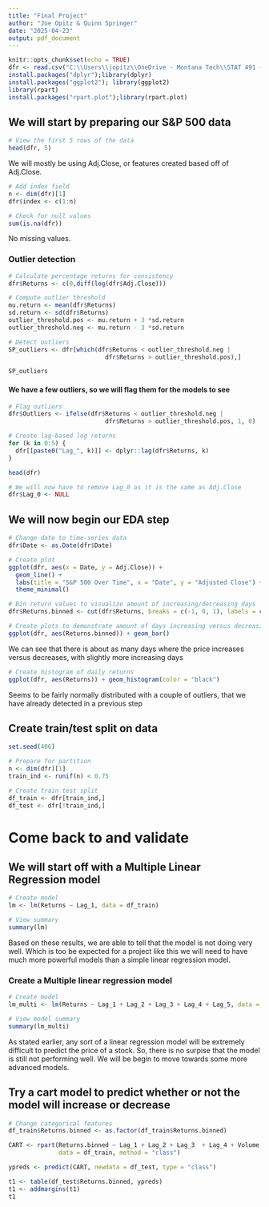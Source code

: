 ```yaml
---
title: "Final Project"
author: "Joe Opitz & Quinn Springer"
date: "2025-04-23"
output: pdf_document
---
```


```r
knitr::opts_chunk$set(echo = TRUE)
dfr <- read.csv("C:\\Users\\jopitz\\OneDrive - Montana Tech\\STAT 491 - Intro to Data Science\\Stock-Market\\S&P.csv", header = TRUE)
install.packages("dplyr");library(dplyr)
install.packages("ggplot2"); library(ggplot2)
library(rpart)
install.packages("rpart.plot");library(rpart.plot)
```

## We will start by preparing our S&P 500 data

```r
# View the first 5 rows of the data
head(dfr, 5)
```

We will mostly be using Adj.Close, or features created based off of Adj.Close.

```r
# Add index field
n <- dim(dfr)[1]
dfr$index <- c(1:n)

# Check for null values
sum(is.na(dfr))
```
No missing values.

### Outlier detection
```r
# Calculate percentage returns for consistency
dfr$Returns <- c(0,diff(log(dfr$Adj.Close)))

# Compute outlier threshold
mu.return <- mean(dfr$Returns)
sd.return <- sd(dfr$Returns)
outlier_threshold.pos <- mu.return + 3 *sd.return
outlier_threshold.neg <- mu.return - 3 *sd.return

# Detect outliers
SP_outliers <- dfr[which(dfr$Returns < outlier_threshold.neg |
                           dfr$Returns > outlier_threshold.pos),]

SP_outliers
```

#### We have a few outliers, so we will flag them for the models to see

```r
# Flag outliers
dfr$Outliers <- ifelse(dfr$Returns < outlier_threshold.neg |
                           dfr$Returns > outlier_threshold.pos, 1, 0)
```

```r
# Create lag-based log returns
for (k in 0:5) {
  dfr[[paste0("Lag_", k)]] <- dplyr::lag(dfr$Returns, k)
}
```


```r
head(dfr)
```

```r
# We will now have to remove Lag_0 as it is the same as Adj.Close
dfr$Lag_0 <- NULL
```

## We will now begin our EDA step

```r
# Change date to time-series data
dfr$Date <- as.Date(dfr$Date)

# Create plot
ggplot(dfr, aes(x = Date, y = Adj.Close)) +
  geom_line() +
  labs(title = "S&P 500 Over Time", x = "Date", y = "Adjusted Close") +
  theme_minimal()
```


```r
# Bin return values to visualize amount of increasing/decreasing days
dfr$Returns.binned <- cut(dfr$Returns, breaks = c(-1, 0, 1), labels = c("Decreasing", "Increasing"))

# Create plots to demonstrate amount of days increasing versus decreasing
ggplot(dfr, aes(Returns.binned)) + geom_bar()
```

We can see that there is about as many days where the price increases versus decreases, with slightly more increasing days

```r
# Create histogram of daily returns
ggplot(dfr, aes(Returns)) + geom_histogram(color = "black")
```

Seems to be fairly normally distributed with a couple of outliers, that we have already detected in a previous step 

## Create train/test split on data
```r
set.seed(406)

# Prepare for partition
n <- dim(dfr)[1]
train_ind <- runif(n) < 0.75

# Create train test split
df_train <- dfr[train_ind,]
df_test <- dfr[!train_ind,]
```

# Come back to and validate


## We will start off with a Multiple Linear Regression model
```r
# Create model
lm <- lm(Returns ~ Lag_1, data = df_train)

# View summary
summary(lm)
```

Based on these results, we are able to tell that the model is not doing very well. Which is too be expected for a project like this we will need to have much more powerful models than a simple linear regression model.

### Create a Multiple linear regression model
```r
# Create model
lm_multi <- lm(Returns ~ Lag_1 + Lag_2 + Lag_3 + Lag_4 + Lag_5, data = df_train)

# View model summary
summary(lm_multi)
```

As stated earlier, any sort of a linear regression model will be extremely difficult to predict the price of a stock. So, there is no surpise that the model is still not performing well. We will be begin to move towards some more advanced models.

## Try a cart model to predict whether or not the model will increase or decrease
```r
# Change categorical features
df_train$Returns.binned <- as.factor(df_train$Returns.binned)

CART <- rpart(Returns.binned ~ Lag_1 + Lag_2 + Lag_3  + Lag_4 + Volume, 
              data = df_train, method = "class")

ypreds <- predict(CART, newdata = df_test, type = "class")

t1 <- table(df_test$Returns.binned, ypreds)
t1 <- addmargins(t1)
t1
```

